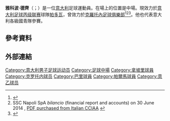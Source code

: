 {{noteTA
|G1=Football
|G2=意甲
|1=zh-hans:雅科波;zh-hk:查高普;zh-tw:雅科波;
|2=zh-hans:德齐;zh-hk:迪斯;zh-tw:德齊;
}}
{{Infobox football biography
| name = Jacopo Dezi
| fullname = 
| image = 
| birth_date = {{birth date and age|df=yes|1992|02|10}}
| birth_place = [[意大利|意大利]][[阿特里|阿特里]]
| height = 1.78 m
| position = 中場
| currentclub = [[帕多瓦足球俱樂部|帕多瓦]]
| clubnumber = 23
| youthyears1 = 2008–2009
| youthclubs1 = Giulianova
| years1 = 2009–2010
| clubs1 = Giulianova
| caps1 = 18
| goals1 = 0
| years2 = 2010–2018
| clubs2 = [[那不勒斯足球俱乐部|拿玻里]]
| caps2 = 0
| goals2 = 0
| years3 = 2012–2013
| clubs3 = → Barletta (外借)
| caps3 = 26
| goals3 = 7
| years4 = 2013–2015
| clubs4 = → [[克罗托内足球俱乐部|克羅托內]] (外借)
| caps4 = 68
| goals4 = 4
| years5 = 2016
| clubs5 = → [[巴里足球俱乐部|巴里]] (外借)
| caps5 = 18
| goals5 = 5
| years6 = 2016–2017
| clubs6 = → [[佩魯賈足球會|佩魯賈]] (外借)
| caps6 = 38
| goals6 = 7
| years7 = 2017–2018
| clubs7 = → [[帕爾馬足球會|帕爾馬]] (外借)
| caps7 = 35
| goals7 = 1
| years8 = 2018–2021
| clubs8 = [[帕爾馬足球會|帕爾馬]]
| caps8 = 3
| goals8 = 0
| years9 = 2019–2020
| clubs9 = → [[恩波利足球俱乐部|安玻里]] (外借)
| caps9 = 18
| goals9 = 2
| years10 = 2020
| clubs10 = → [[恩特拉足球會|恩特拉]] (外借)
| caps10 = 13
| goals10 = 2
| years11 = 2021–2022
| clubs11 = [[威尼斯足球俱樂部|威尼斯]]
| caps11 = 13
| goals11 = 0
| years12 = 2022–
| clubs12 = [[帕多瓦足球俱樂部|帕多瓦]]
| caps12 = 0
| goals12 = 0
| nationalyears1 = 2014
| nationalteam1 = [[義大利21歲以下國家足球隊|意大利U21]]
| nationalcaps1 = 3
| nationalgoals1 = 1
| pcupdate = 31 January 2022
| ntupdate = 
}}
{{世大運獎牌記錄
|項目=足球
|a1=2015
|b1=1
}}

'''雅科波·德齊'''（{{lang-it|Jacopo Dezi}}；{{bd|1992年|2月10日||}}）是一位[[意大利|意大利]]足球運動員。在場上的位置是中場。現效力於[[意大利足球丙级联赛|意大利足球丙级联赛]]球隊[[帕多瓦足球俱樂部|帕多瓦]]，曾效力於[[克羅托內足球俱樂部|克羅托內足球俱樂部]]<ref>{{cite news|url=http://www.fccrotone.it/component/news/2720/le-prime-parole-del-nuovo-acquisto-jacopo-dezi.html|title=Le prime parole del nuovo acquisto Jacopo Dezi|date=19 July 2013|accessdate=24 May 2015|publisher=FC Crotone|language=it|archive-date=2016-05-20|archive-url=https://web.archive.org/web/20160520185750/http://www.fccrotone.it/component/news/2720/le-prime-parole-del-nuovo-acquisto-jacopo-dezi.html|dead-url=no}}</ref><ref>SSC Napoli SpA ''bilancio'' (financial report and accounts) on 30 June 2014 {{it icon}}, [http://www.registroimprese.it PDF purchased from Italian CCIAA] {{Wayback|url=http://www.registroimprese.it/ |date=20140430040135 }}</ref><ref>{{cite news|url=http://www.fccrotone.it/component/news/3860/il-crotone-riscatta-la-meta-di-dezi.html|title=Il Crotone riscatta la metà di Dezi|date=18 June 2014|accessdate=24 May 2015|publisher=FC Crotone|language=it|archive-date=2016-07-09|archive-url=https://web.archive.org/web/20160709133913/http://www.fccrotone.it/component/news/3860/il-crotone-riscatta-la-meta-di-dezi.html|dead-url=no}}</ref>。他也代表意大利各級國青隊參賽。

== 參考資料 ==
{{Reflist}}

== 外部連結 ==

{{DEFAULTSORT:Dezi, Jacopo}}
[[Category:意大利男子足球运动员|Category:意大利男子足球运动员]]
[[Category:足球中場|Category:足球中場]]
[[Category:拿坡里球員|Category:拿坡里球員]]
[[Category:克罗托内球员|Category:克罗托内球员]]
[[Category:巴里球員|Category:巴里球員]]
[[Category:帕爾馬球員|Category:帕爾馬球員]]
[[Category:意乙球员|Category:意乙球员]]